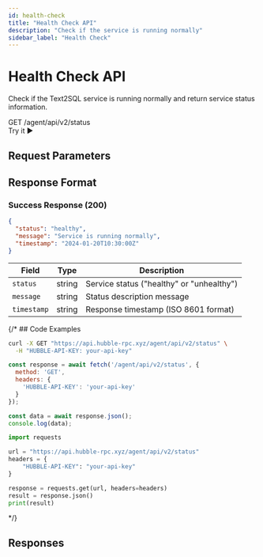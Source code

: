 ```yaml
---
id: health-check
title: "Health Check API"
description: "Check if the service is running normally"
sidebar_label: "Health Check"
---
```



# Health Check API

Check if the Text2SQL service is running normally and return service status information.

<div className="api-header">
  <div className="api-info">
    <span className="api-method">GET</span>
    <span className="api-path">/agent/api/v2/status</span>
  </div>
  <ApiPlaygroundButton 
    initialApi="text2sql" 
    initialEndpoint="health-check"
    className="api-try-button"
  >
    Try it ▶
  </ApiPlaygroundButton>
</div>

## Request Parameters

<RequestParametersTable apiId="text2sql" endpointId="health-check" />

## Response Format

### Success Response (200)

```json
{
  "status": "healthy",
  "message": "Service is running normally",
  "timestamp": "2024-01-20T10:30:00Z"
}
```

| Field | Type | Description |
|-------|------|-------------|
| `status` | string | Service status ("healthy" or "unhealthy") |
| `message` | string | Status description message |
| `timestamp` | string | Response timestamp (ISO 8601 format) |

{/* ## Code Examples

<Tabs>
  <TabItem value="curl" label="cURL">

```bash
curl -X GET "https://api.hubble-rpc.xyz/agent/api/v2/status" \
  -H "HUBBLE-API-KEY: your-api-key"
```

  </TabItem>
  <TabItem value="javascript" label="JavaScript">

```javascript
const response = await fetch('/agent/api/v2/status', {
  method: 'GET',
  headers: { 
    'HUBBLE-API-KEY': 'your-api-key'
  }
});

const data = await response.json();
console.log(data);
```

  </TabItem>
  <TabItem value="python" label="Python">

```python
import requests

url = "https://api.hubble-rpc.xyz/agent/api/v2/status"
headers = {
    "HUBBLE-API-KEY": "your-api-key"
}

response = requests.get(url, headers=headers)
result = response.json()
print(result)
```

  </TabItem>
</Tabs> */}

## Responses

<ResponseTabs apiId="text2sql" endpointId="health-check" />
